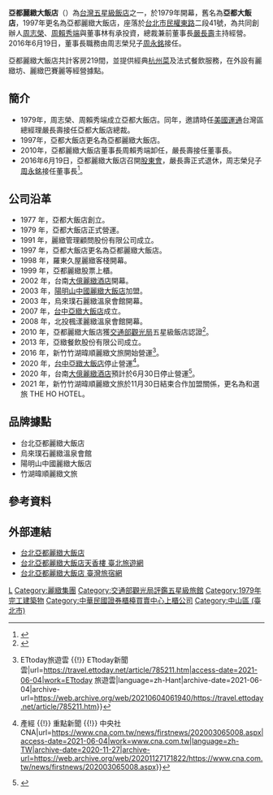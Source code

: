 {{Infobox Company
| company_name = 亞都麗緻大飯店股份有限公司
| company_name_en = The Landis Taipei Hotel Co., Ltd
| company_type = [[上櫃公司|上櫃公司]]
| traded_as = {{otc|5703}}
| company_slogan = 
| image = The Landis Taipei 20160723b.jpg
| predecessor = 亞都大飯店
| local_code_name = TW
| local_code = 12144501
| foundation = {{Start date and age|1977|5|25}}
| location = {{ROC-TW}}[[台北市|台北市]][[中山區_(臺北市)|中山區]][[民权东路|民权东路]]二段41号
| area_served = [[台灣|台灣]][[台北市|台北市]]
| founder = 共同創辦人:[[周志榮|周志榮]]、[[周賴秀端|周賴秀端]]
| key_people = [[董事長|董事長]]：[[周永銘|周永銘]]<br />[[董事|董事]]：[[林有承|林有承]]<br />[[总裁|总裁]]：[[嚴長壽|嚴長壽]]
| industry = 觀光旅館業
| products = 
| capital = [[新台幣|新台幣]]702,395,940元
| revenue = {{decrease}}[[新台幣|新台幣]]：2.96 億元 <small>(2020年)</small>
| operating_income = 
| net_income = 
| num_employees = 
| accounting_period = 
| parent = 
| subsid = 
| homepage = [http://taipei.landishotelsresorts.com/chinese-trad/ taipei.landishotelsresorts.com]
| footnotes = 
| width = 
}}
'''亞都麗緻大飯店'''（'''{{lang-en|The Landis Taipei}}'''）為[[台灣|台灣]][[五星級|五星級]][[飯店|飯店]]之一，於1979年開幕，舊名為'''亞都大飯店'''，1997年更名為亞都麗緻大飯店，座落於[[台北市|台北市]][[民權東路|民權東路]]二段41號，為共同創辦人[[周志榮|周志榮]]、[[周賴秀端|周賴秀端]]與董事林有承投資，總裁兼前董事長[[嚴長壽|嚴長壽]]主持經營。2016年6月19日，董事長職務由周志榮兒子[[周永銘|周永銘]]接任。

亞都麗緻大飯店共計客房219間，並提供經典[[杭州菜|杭州菜]]及法式餐飲服務，在外設有麗緻坊、麗緻巴賽麗等經營據點。

== 簡介 ==
*1979年，周志榮、周賴秀端成立亞都大飯店。同年，邀請時任[[美國運通|美國運通]]台灣區總經理嚴長壽接任亞都大飯店總裁。
*1997年，亞都大飯店更名為亞都麗緻大飯店。
*2010年，亞都麗緻大飯店董事長周賴秀端卸任，嚴長壽接任董事長。
*2016年6月19日，亞都麗緻大飯店召開[[股東會|股東會]]，嚴長壽正式退休，周志榮兒子[[周永銘|周永銘]]接任董事長<ref>{{Cite web|title=嚴長壽退休 亞都第二代接棒 - 財經要聞|url=https://www.chinatimes.com/newspapers/20160619000069-260202|access-date=2021-06-04|last=中時新聞網|work=中時新聞網|language=zh-TW|archive-date=2021-06-05|archive-url=https://web.archive.org/web/20210605115801/https://www.chinatimes.com/newspapers/20160619000069-260202}}</ref>。

== 公司沿革 ==
*1977 年，亞都大飯店創立。
*1979 年，亞都大飯店正式營運。
*1991 年，麗緻管理顧問股份有限公司成立。
*1997 年，亞都大飯店更名為亞都麗緻大飯店。
*1998 年，羅東久屋麗緻客棧開幕。
*1999 年，亞都麗緻股票上櫃。
*2002 年，台南[[大億麗緻酒店|大億麗緻酒店]]開幕。
*2003 年，[[陽明山中國麗緻大飯店|陽明山中國麗緻大飯店]]加盟。
*2003 年，烏來璞石麗緻溫泉會館開幕。
*2007 年，[[台中亞緻大飯店|台中亞緻大飯店]]成立。
*2008 年，北投楓漾麗緻溫泉會館開幕。
*2010 年，亞都麗緻大飯店獲[[交通部觀光局|交通部觀光局]]五星級飯店認證<ref>{{Cite web|title=首波旅館評鑑 8家列五星級 ｜ 蘋果新聞網 ｜ 蘋果日報|url=https://tw.appledaily.com/headline/20101117/SPFPTMCO2EGH5LHLGS2PEGENSM/|access-date=2021-06-04|work=蘋果新聞網|language=zh-tw|archive-date=2021-06-04|archive-url=https://web.archive.org/web/20210604061938/https://tw.appledaily.com/headline/20101117/SPFPTMCO2EGH5LHLGS2PEGENSM/}}</ref>。
*2013 年，亞緻餐飲股份有限公司成立。
*2016 年，新竹竹湖暐順麗緻文旅開始營運<ref>{{Cite web|title=將交大竹湖搬進飯店 麗緻「竹湖暐順麗緻文旅」新竹落成 {{!}} ETtoday旅遊雲 {{!}} ETtoday新聞雲|url=https://travel.ettoday.net/article/785211.htm|access-date=2021-06-04|work=ETtoday 旅遊雲|language=zh-Hant|archive-date=2021-06-04|archive-url=https://web.archive.org/web/20210604061940/https://travel.ettoday.net/article/785211.htm}}</ref>。
*2020 年，[[台中亞緻大飯店|台中亞緻大飯店]]停止營運<ref>{{Cite web|title=台中亞緻大飯店3/9熄燈 租金沉重疫情補刀 {{!}} 產經 {{!}} 重點新聞 {{!}} 中央社 CNA|url=https://www.cna.com.tw/news/firstnews/202003065008.aspx|access-date=2021-06-04|work=www.cna.com.tw|language=zh-TW|archive-date=2020-11-27|archive-url=https://web.archive.org/web/20201127171822/https://www.cna.com.tw/news/firstnews/202003065008.aspx}}</ref>。
*2020 年，台南[[大億麗緻酒店|大億麗緻酒店]]預計於6月30日停止營運<ref>{{Cite web|title=台南大億麗緻熄燈 傳日本大倉酒店集團接手|url=https://ctee.com.tw/news/industry/327766.html|access-date=2021-06-04|date=2020-09-01|work=工商時報|language=zh-TW|archive-date=2021-06-04|archive-url=https://web.archive.org/web/20210604061940/https://ctee.com.tw/news/industry/327766.html}}</ref>。
*2021 年，新竹竹湖暐順麗緻文旅於11月30日結束合作加盟關係，更名為和選旅 THE HO HOTEL。

== 品牌據點 ==

* 台北亞都麗緻大飯店 
* 烏來璞石麗緻溫泉會館 
* 陽明山中國麗緻大飯店 
* 竹湖暐順麗緻文旅

== 參考資料 ==
{{Reflist}}

== 外部連結 ==
{{commons category|The Landis Taipei}}
*[http://taipei.landishotelsresorts.com/chinese-trad/ 台北亞都麗緻大飯店] {{Wayback|url=http://taipei.landishotelsresorts.com/chinese-trad/ |date=20201128225502 }}{{zh-hant}}
*[https://www.travel.taipei/zh-tw/gourmet/details/4954 台北亞都麗緻大飯店天香樓  臺北旅遊網]
*[https://taiwanstay.net.tw/room/2267 台北亞都麗緻大飯店  臺灣旅宿網] {{Wayback|url=https://taiwanstay.net.tw/room/2267 |date=20200807185457 }}

{{台灣5星級旅館}}{{連鎖酒店}}
[[Category:台北市旅館|L]]
[[Category:麗緻集團|Category:麗緻集團]]
[[Category:交通部觀光局評鑑五星級旅館|Category:交通部觀光局評鑑五星級旅館]]
[[Category:1979年完工建築物|Category:1979年完工建築物]]
[[Category:中華民國證券櫃檯買賣中心上櫃公司|Category:中華民國證券櫃檯買賣中心上櫃公司]]
[[Category:中山區_(臺北市)|Category:中山區 (臺北市)]]